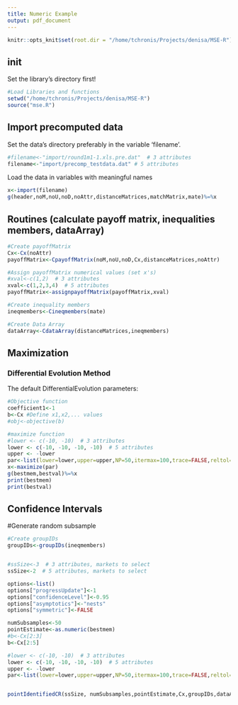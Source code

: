 ```yaml
---
title: Numeric Example
output: pdf_document
---
```


```r
knitr::opts_knit$set(root.dir = "/home/tchronis/Projects/denisa/MSE-R")
```

## init
Set the library's directory first!

```r
#Load Libraries and functions
setwd("/home/tchronis/Projects/denisa/MSE-R")
source("mse.R")
```

## Import precomputed data
Set the data's directory preferably in the variable 'filename'.
```r
#filename<-"import/round1m1-1.xls.pre.dat"  # 3 attributes
filename<-"import/precomp_testdata.dat" # 5 attributes
```
Load the data in variables with meaningful names
```r
x<-import(filename)
g(header,noM,noU,noD,noAttr,distanceMatrices,matchMatrix,mate)%=%x
```

## Routines (calculate payoff matrix, inequalities members, dataArray)
```r
#Create payoffMatrix
Cx<-Cx(noAttr)
payoffMatrix<-CpayoffMatrix(noM,noU,noD,Cx,distanceMatrices,noAttr)

#Assign payoffMatrix numerical values (set x's)
#xval<-c(1,2)  # 3 attributes
xval<-c(1,2,3,4)  # 5 attributes
payoffMatrix<-assignpayoffMatrix(payoffMatrix,xval)
```

```r
#Create inequality members
ineqmembers<-Cineqmembers(mate)
```

```r
#Create Data Array
dataArray<-CdataArray(distanceMatrices,ineqmembers)
```

## Maximization

### Differential Evolution Method
The default DifferentialEvolution parameters:

\begin{table}[]
\centering
\begin{tabular}{lll}
option name & default value   & \\ \hline
lower,upper & -10,10          & two vectors specifying scalar real lower and upper bounds on each parameter to be optimized, so that the i-th element of lower and upper applies to the i-th parameter. The implementation searches between lower and upper for the global optimum (minimum) of fn.\\
CR          & 0.5             & crossover probability from interval [0,1]\\
trace       & FALSE           & Positive integer or logical value indicating whether printing of progress occurs at each iteration\\
itermax     & 100             & the maximum iteration (population generation) allowed\\
F           & 0.6             & differential weighting factor from interval [0,2]\\
NP          & 50              & number of population members. Defaults to NA; if the user does not change the value of NP from NA or specifies a value less than 4 it is reset when DEoptim is called as 10*length(lower). For many problems it is best to set NP to be at least 10 times the length of the parameter vector.\\
reltol      & 0.001           & relative convergence tolerance. The algorithm stops if it is unable to reduce the value by a factor of reltol * (abs(val) + reltol) after steptol steps\\
RandomSeed  & 0               &  Random Seed to be used for result reproducibility 
\end{tabular}
\end{table}

```r
#Objective function
coefficient1<-1
b<-Cx #Define x1,x2,... values
#obj<-objective(b)

#maximize function
#lower <- c(-10, -10)  # 3 attributes
lower <- c(-10, -10, -10, -10)  # 5 attributes
upper <- -lower
par<-list(lower=lower,upper=upper,NP=50,itermax=100,trace=FALSE,reltol=0.001,CR=0.5,F=0.6,RandomSeed=0)
x<-maximize(par)
g(bestmem,bestval)%=%x
print(bestmem)
print(bestval)
```

## Confidence Intervals
#Generate random subsample
```r
#Create groupIDs
groupIDs<-groupIDs(ineqmembers)


#ssSize<-3  # 3 attributes, markets to select
ssSize<-2  # 5 attributes, markets to select

options<-list()
options["progressUpdate"]<-1
options["confidenceLevel"]<-0.95
options["asymptotics"]<-"nests"
options["symmetric"]<-FALSE

numSubsamples<-50
pointEstimate<-as.numeric(bestmem)
#b<-Cx[2:3]
b<-Cx[2:5]

#lower <- c(-10, -10)  # 3 attributes
lower <- c(-10, -10, -10, -10)  # 5 attributes
upper <- -lower
par<-list(lower=lower,upper=upper,NP=50,itermax=100,trace=FALSE,reltol=0.001,CR=0.5,F=0.6,RandomSeed=0)


pointIdentifiedCR(ssSize, numSubsamples,pointEstimate,Cx,groupIDs,dataArray,options,par)
```